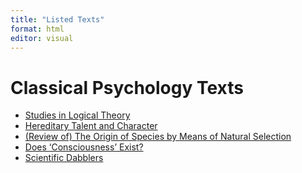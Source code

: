```yaml
---
title: "Listed Texts"
format: html
editor: visual
---
```


# Classical Psychology Texts

-   [Studies in Logical Theory](deweyjohn.qmd)
-   [Hereditary Talent and Character](hereditarytalent.qmd)
-   [(Review of) The Origin of Species by Means of Natural Selection](asagray.qmd)
-   [Does 'Consciousness' Exist?](williamjamesc.qmd)
-   [Scientific Dabblers](fwclarke.qmd)
